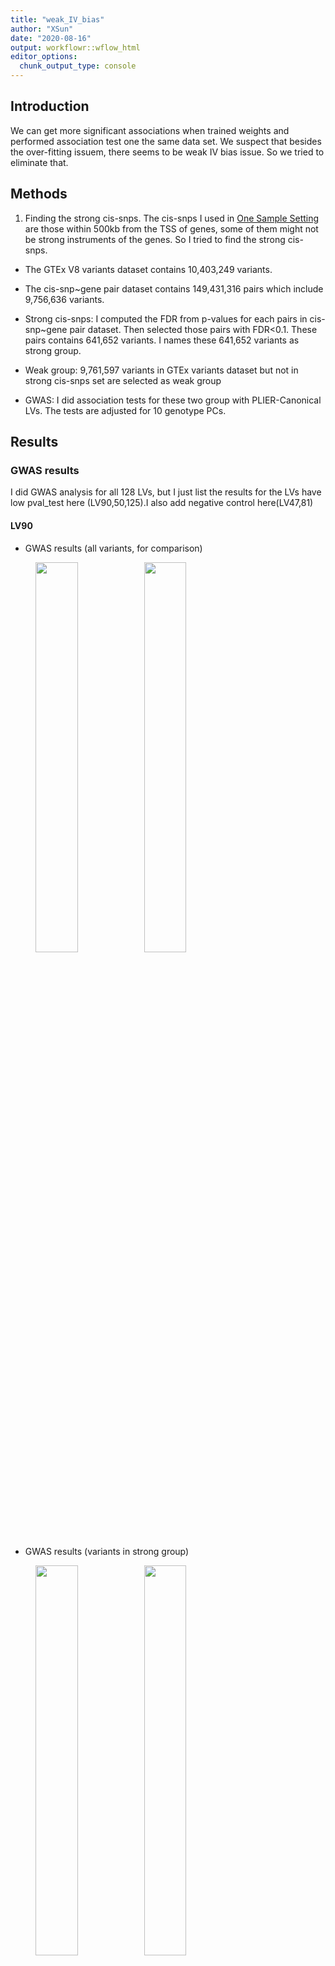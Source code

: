```yaml
---
title: "weak_IV_bias"
author: "XSun"
date: "2020-08-16"
output: workflowr::wflow_html
editor_options:
  chunk_output_type: console
---
```


## Introduction

We can get more significant associations when trained weights and performed association test one the same data set. We suspect that besides the over-fitting issuem, there seems to be weak IV bias issue. So we tried to eliminate that. 


## Methods

1. Finding the strong cis-snps. The cis-snps I used in [One Sample Setting](https://xsun1229.github.io/factor_analysis/cg-onesample.html) are those within 500kb from the TSS of genes, some of them might not be strong instruments of the genes. So I tried to find the strong cis-snps.

  - The GTEx V8 variants dataset contains 10,403,249 variants.
  
  - The cis-snp~gene pair dataset contains 149,431,316 pairs which include 9,756,636 variants.
  
  - Strong cis-snps: I computed the FDR from p-values for each pairs in cis-snp~gene pair dataset. Then selected those pairs with FDR<0.1. These pairs contains 641,652 variants. I names these 641,652 variants as strong group.
  
  - Weak group: 9,761,597 variants in GTEx variants dataset but not in strong cis-snps set are selected as weak group
  
  - GWAS: I did association tests for these two group with PLIER-Canonical LVs. The tests are adjusted for 10 genotype PCs.
  
  
  
## Results

### GWAS results

I did GWAS analysis for all 128 LVs, but I just list the results for the LVs have low pval_test here (LV90,50,125).I also add negative control here(LV47,81) 

#### LV90 

- GWAS results (all variants, for comparison)

<figure class="half">
    <img src="https://github.com/xsun1229/factor_analysis/raw/master/output/qq_unif_lv90.jpeg" width="40%">
    <img src="https://github.com/xsun1229/factor_analysis/raw/master/output/man_lv90.jpeg" width="40%">
</figure>

- GWAS results (variants in strong group) 

<figure class="half">
    <img src="https://github.com/xsun1229/factor_analysis/raw/master/output/qq_unif_lv90_strong.jpeg" width="40%">
    <img src="https://github.com/xsun1229/factor_analysis/raw/master/output/man_lv90_strong.jpeg" width="40%">
</figure>


- GWAS results (variants in weak group) 

<figure class="half">
    <img src="https://github.com/xsun1229/factor_analysis/raw/master/output/qq_unif_lv90_weak.jpeg" width="40%">
    <img src="https://github.com/xsun1229/factor_analysis/raw/master/output/man_lv90_weak.jpeg" width="40%">
</figure>


#### LV50 

- GWAS results (all variants, for comparison)

<figure class="half">
    <img src="https://github.com/xsun1229/factor_analysis/raw/master/output/qq_unif_lv50.jpeg" width="40%">
    <img src="https://github.com/xsun1229/factor_analysis/raw/master/output/man_lv50.jpeg" width="40%">
</figure>

- GWAS results (variants in strong group) 

<figure class="half">
    <img src="https://github.com/xsun1229/factor_analysis/raw/master/output/qq_unif_lv50_strong.jpeg" width="40%">
    <img src="https://github.com/xsun1229/factor_analysis/raw/master/output/man_lv50_strong.jpeg" width="40%">
</figure>


- GWAS results (variants in weak group) 

<figure class="half">
    <img src="https://github.com/xsun1229/factor_analysis/raw/master/output/qq_unif_lv50_weak.jpeg" width="40%">
    <img src="https://github.com/xsun1229/factor_analysis/raw/master/output/man_lv50_weak.jpeg" width="40%">
</figure>


#### LV125 

- GWAS results (all variants, for comparison)

<figure class="half">
    <img src="https://github.com/xsun1229/factor_analysis/raw/master/output/qq_unif_lv125.jpeg" width="40%">
    <img src="https://github.com/xsun1229/factor_analysis/raw/master/output/man_lv125.jpeg" width="40%">
</figure>

- GWAS results (variants in strong group) 

<figure class="half">
    <img src="https://github.com/xsun1229/factor_analysis/raw/master/output/qq_unif_lv125_strong.jpeg" width="40%">
    <img src="https://github.com/xsun1229/factor_analysis/raw/master/output/man_lv125_strong.jpeg" width="40%">
</figure>


- GWAS results (variants in weak group) 

<figure class="half">
    <img src="https://github.com/xsun1229/factor_analysis/raw/master/output/qq_unif_lv125_weak.jpeg" width="40%">
    <img src="https://github.com/xsun1229/factor_analysis/raw/master/output/man_lv125_weak.jpeg" width="40%">
</figure>


#### LV47 

- GWAS results (all variants, for comparison)

<figure class="half">
    <img src="https://github.com/xsun1229/factor_analysis/raw/master/output/qq_unif_lv47.jpeg" width="40%">
    <img src="https://github.com/xsun1229/factor_analysis/raw/master/output/man_lv47.jpeg" width="40%">
</figure>

- GWAS results (variants in strong group) 

<figure class="half">
    <img src="https://github.com/xsun1229/factor_analysis/raw/master/output/qq_unif_lv47_strong.jpeg" width="40%">
    <img src="https://github.com/xsun1229/factor_analysis/raw/master/output/man_lv47_strong.jpeg" width="40%">
</figure>


- GWAS results (variants in weak group) 

<figure class="half">
    <img src="https://github.com/xsun1229/factor_analysis/raw/master/output/qq_unif_lv47_weak.jpeg" width="40%">
    <img src="https://github.com/xsun1229/factor_analysis/raw/master/output/man_lv47_weak.jpeg" width="40%">
</figure>

#### LV81 

- GWAS results (all variants, for comparison)

<figure class="half">
    <img src="https://github.com/xsun1229/factor_analysis/raw/master/output/qq_unif_lv81.jpeg" width="40%">
    <img src="https://github.com/xsun1229/factor_analysis/raw/master/output/man_lv81.jpeg" width="40%">
</figure>

- GWAS results (variants in strong group) 

<figure class="half">
    <img src="https://github.com/xsun1229/factor_analysis/raw/master/output/qq_unif_lv81_strong.jpeg" width="40%">
    <img src="https://github.com/xsun1229/factor_analysis/raw/master/output/man_lv81_strong.jpeg" width="40%">
</figure>


- GWAS results (variants in weak group) 

<figure class="half">
    <img src="https://github.com/xsun1229/factor_analysis/raw/master/output/qq_unif_lv81_weak.jpeg" width="40%">
    <img src="https://github.com/xsun1229/factor_analysis/raw/master/output/man_lv81_weak.jpeg" width="40%">
</figure>